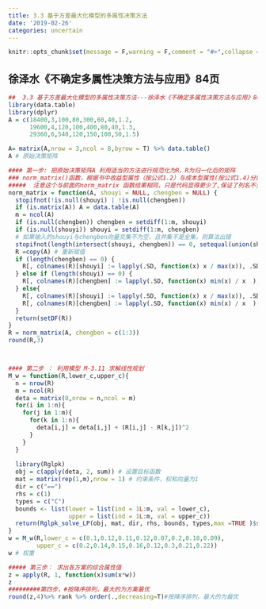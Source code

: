 ```yaml
---
title: 3.3 基于方差最大化模型的多属性决策方法
date: '2019-02-26'
categories: uncertain
---
```




```r
knitr::opts_chunk$set(message = F,warning = F,comment = "#>",collapse = TRUE)
```

## 徐泽水《不确定多属性决策方法与应用》84页

```r
##  3.3 基于方差最大化模型的多属性决策方法---徐泽水《不确定多属性决策方法与应用》84页 --3.3.2 实例分析
library(data.table)
library(dplyr)
A = c(18400,3,100,80,300,60,40,1.2,
      19600,4,120,100,400,80,40,1.3,
      29360,6,540,120,150,100,50,1.5) 

A= matrix(A,nrow = 3,ncol = 8,byrow = T) %>% data.table()
A # 原始决策矩阵

#### 第一步: 把原始决策矩阵A 利用适当的方法进行规范化为R，R为归一化后的矩阵
### norm_matrix()函数，根据书中收益型属性（按公式1.2）与成本型属性(按公式1.4)分别进行归一化
#####  注意这个与前面的norm_matrix 函数结果相同，只是代码显得更少了,保证了列名不变
norm_matrix = function(A, shouyi = NULL, chengben = NULL) {
  stopifnot(!is.null(shouyi) | !is.null(chengben))
  if (is.matrix(A)) A = data.table(A)
  m = ncol(A)
  if (is.null(chengben)) chengben = setdiff(1:m, shouyi)
  if (is.null(shouyi)) shouyi = setdiff(1:m, chengben)
  # 如果输入的shouyi与chengben向量交集不为空，且并集不是全集，则算法出错
  stopifnot(length(intersect(shouyi, chengben)) == 0, setequal(union(shouyi, chengben), 1:m))
  R =copy(A) # 重新赋值
  if (length(chengben) == 0) {
    R[, colnames(R)[shouyi] := lapply(.SD, function(x) x / max(x)), .SDcols = shouyi] # 收益型属性归一化 （书中1.2式）
  } else if (length(shouyi) == 0) {
    R[, colnames(R)[chengben] := lapply(.SD, function(x) min(x) / x  ), .SDcols = chengben]# 成本型属性归一化 （书中1.3式）
  } else{
    R[, colnames(R)[shouyi] := lapply(.SD, function(x) x / max(x)), .SDcols = shouyi] # 收益型属性归一化 （书中1.2式）
    R[, colnames(R)[chengben] := lapply(.SD, function(x) min(x) / x  ), .SDcols = chengben]# 成本型属性归一化 （书中1.3式）
  }
  return(setDF(R))
}
R = norm_matrix(A, chengben = c(1:3))
round(R,3)



#### 第二步 ： 利用模型 M-3.11 求解线性规划
M_w = function(R,lower_c,upper_c){
  n = nrow(R)
  m = ncol(R)
  deta = matrix(0,nrow = n,ncol = m)
  for(i in 1:n){
    for(j in 1:m){
      for(k in 1:n){
        deta[i,j] = deta[i,j] + (R[i,j] - R[k,j])^2
      }
    }
  }
  
  library(Rglpk)
  obj = c(apply(deta, 2, sum)) # 设置目标函数
  mat = matrix(rep(1,m),nrow = 1) # 约束条件，权和向量为1 
  dir = c("==")
  rhs = c(1)
  types = c("C")
  bounds <- list(lower = list(ind = 1L:m, val = lower_c),
                 upper = list(ind = 1L:m, val = upper_c))
  return(Rglpk_solve_LP(obj, mat, dir, rhs, bounds, types,max =TRUE )$solution)
}
w = M_w(R,lower_c = c(0.1,0.12,0.11,0.12,0.07,0.2,0.18,0.09),
        upper_c = c(0.2,0.14,0.15,0.16,0.12,0.3,0.21,0.22))
w # 权重

##### 第三步： 求出各方案的综合属性值
z = apply(R, 1, function(x)sum(x*w))
z
#########第四步，#按降序排列，最大的为方案最优
round(z,4)%>% rank %>% order(.,decreasing=T)#按降序排列，最大的为最优

```

